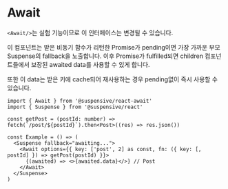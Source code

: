 
# Await

<Callout type='experimental'>

`<Await/>`는 실험 기능이므로 이 인터페이스는 변경될 수 있습니다.

</Callout>

이 컴포넌트는 받은 비동기 함수가 리턴한 Promise가 pending이면 가장 가까운 부모 Suspense의 fallback을 노출합니다.
이후 Promise가 fulfilled되면 children 컴포넌트들에서 보장된 awaited data를 사용할 수 있게 합니다.

또한 이 data는 받은 키에 cache되어 재사용하는 경우 pending없이 즉시 사용할 수 있습니다.

```tsx /Await/
import { Await } from '@suspensive/react-await'
import { Suspense } from '@suspensive/react'

const getPost = (postId: number) => fetch(`/post/${postId}`).then<Post>((res) => res.json())

const Example = () => (
  <Suspense fallback="awaiting...">
    <Await options={{ key: ['post', 2] as const, fn: ({ key: [, postId] }) => getPost(postId) }}>
      {(awaited) => <>{awaited.data}</>} // Post
    </Await>
  </Suspense>
)
```
